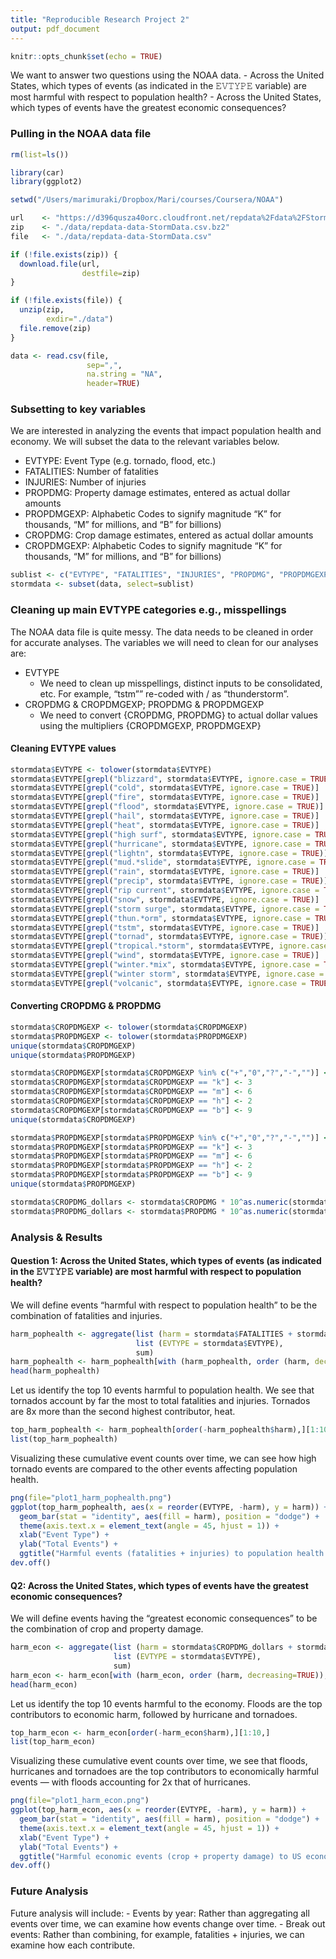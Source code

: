 ```yaml
---
title: "Reproducible Research Project 2"
output: pdf_document
---
```


```r
knitr::opts_chunk$set(echo = TRUE)
```

We want to answer two questions using the NOAA data.
- Across the United States, which types of events (as indicated in the 𝙴𝚅𝚃𝚈𝙿𝙴 variable) are most harmful with respect to population health?
- Across the United States, which types of events have the greatest economic consequences?

### Pulling in the NOAA data file
```r
rm(list=ls())

library(car)
library(ggplot2)

setwd("/Users/marimuraki/Dropbox/Mari/courses/Coursera/NOAA")

url    <- "https://d396qusza40orc.cloudfront.net/repdata%2Fdata%2FStormData.csv.bz2"
zip    <- "./data/repdata-data-StormData.csv.bz2" 
file   <- "./data/repdata-data-StormData.csv"

if (!file.exists(zip)) {
  download.file(url, 
                destfile=zip)
}

if (!file.exists(file)) {
  unzip(zip, 
        exdir="./data")
  file.remove(zip)
}

data <- read.csv(file, 
                 sep=",",
                 na.string = "NA",
                 header=TRUE)
```

### Subsetting to key variables

We are interested in analyzing the events that impact population health and economy. We will subset the data to the relevant variables below.

- EVTYPE: Event Type (e.g. tornado, flood, etc.)
- FATALITIES: Number of fatalities
- INJURIES: Number of injuries
- PROPDMG: Property damage estimates, entered as actual dollar amounts
- PROPDMGEXP: Alphabetic Codes to signify magnitude “K” for thousands, “M” for millions, and “B” for billions)
- CROPDMG: Crop damage estimates, entered as actual dollar amounts
- CROPDMGEXP: Alphabetic Codes to signify magnitude “K” for thousands, “M” for millions, and “B” for billions)

```r
sublist <- c("EVTYPE", "FATALITIES", "INJURIES", "PROPDMG", "PROPDMGEXP", "CROPDMG", "CROPDMGEXP")
stormdata <- subset(data, select=sublist)
```

### Cleaning up main EVTYPE categories e.g., misspellings

The NOAA data file is quite messy. The data needs to be cleaned in order for accurate analyses. The variables we will need to clean for our analyses are:

- EVTYPE
  - We need to clean up misspellings, distinct inputs to be consolidated, etc. For example, "tstm"" re-coded with / as "thunderstorm".
- CROPDMG & CROPDMGEXP; PROPDMG & PROPDMGEXP
  - We need to convert {CROPDMG, PROPDMG} to actual dollar values using the multipliers {CROPDMGEXP, PROPDMGEXP}

#### Cleaning EVTYPE values

```r
stormdata$EVTYPE <- tolower(stormdata$EVTYPE)
stormdata$EVTYPE[grepl("blizzard", stormdata$EVTYPE, ignore.case = TRUE)]        <- "blizzard"  
stormdata$EVTYPE[grepl("cold", stormdata$EVTYPE, ignore.case = TRUE)]            <- "cold"  
stormdata$EVTYPE[grepl("fire", stormdata$EVTYPE, ignore.case = TRUE)]            <- "fire"  
stormdata$EVTYPE[grepl("flood", stormdata$EVTYPE, ignore.case = TRUE)]           <- "flood"  
stormdata$EVTYPE[grepl("hail", stormdata$EVTYPE, ignore.case = TRUE)]            <- "hail"  
stormdata$EVTYPE[grepl("heat", stormdata$EVTYPE, ignore.case = TRUE)]            <- "heat"  
stormdata$EVTYPE[grepl("high surf", stormdata$EVTYPE, ignore.case = TRUE)]       <- "high surf"
stormdata$EVTYPE[grepl("hurricane", stormdata$EVTYPE, ignore.case = TRUE)]       <- "hurricane"  
stormdata$EVTYPE[grepl("lightn", stormdata$EVTYPE, ignore.case = TRUE)]          <- "lightning"  
stormdata$EVTYPE[grepl("mud.*slide", stormdata$EVTYPE, ignore.case = TRUE)]      <- "mudslide"  
stormdata$EVTYPE[grepl("rain", stormdata$EVTYPE, ignore.case = TRUE)]            <- "rain"  
stormdata$EVTYPE[grepl("precip", stormdata$EVTYPE, ignore.case = TRUE)]          <- "rain"  
stormdata$EVTYPE[grepl("rip current", stormdata$EVTYPE, ignore.case = TRUE)]     <- "rip current"
stormdata$EVTYPE[grepl("snow", stormdata$EVTYPE, ignore.case = TRUE)]            <- "snow"  
stormdata$EVTYPE[grepl("storm surge", stormdata$EVTYPE, ignore.case = TRUE)]     <- "storm surge"  
stormdata$EVTYPE[grepl("thun.*orm", stormdata$EVTYPE, ignore.case = TRUE)]       <- "thunderstorm"  
stormdata$EVTYPE[grepl("tstm", stormdata$EVTYPE, ignore.case = TRUE)]            <- "thunderstorm"  
stormdata$EVTYPE[grepl("tornad", stormdata$EVTYPE, ignore.case = TRUE)]          <- "tornado"  
stormdata$EVTYPE[grepl("tropical.*storm", stormdata$EVTYPE, ignore.case = TRUE)] <- "tropical storm"  
stormdata$EVTYPE[grepl("wind", stormdata$EVTYPE, ignore.case = TRUE)]            <- "wind"  
stormdata$EVTYPE[grepl("winter.*mix", stormdata$EVTYPE, ignore.case = TRUE)]     <- "winter mix"
stormdata$EVTYPE[grepl("winter storm", stormdata$EVTYPE, ignore.case = TRUE)]    <- "winter storm"  
stormdata$EVTYPE[grepl("volcanic", stormdata$EVTYPE, ignore.case = TRUE)]        <- "volcanic"  
```

#### Converting CROPDMG & PROPDMG

```r
stormdata$CROPDMGEXP <- tolower(stormdata$CROPDMGEXP)
stormdata$PROPDMGEXP <- tolower(stormdata$PROPDMGEXP)
unique(stormdata$CROPDMGEXP)
unique(stormdata$PROPDMGEXP)

stormdata$CROPDMGEXP[stormdata$CROPDMGEXP %in% c("+","0","?","-","")] <- 0
stormdata$CROPDMGEXP[stormdata$CROPDMGEXP == "k"] <- 3
stormdata$CROPDMGEXP[stormdata$CROPDMGEXP == "m"] <- 6
stormdata$CROPDMGEXP[stormdata$CROPDMGEXP == "h"] <- 2
stormdata$CROPDMGEXP[stormdata$CROPDMGEXP == "b"] <- 9
unique(stormdata$CROPDMGEXP)

stormdata$PROPDMGEXP[stormdata$PROPDMGEXP %in% c("+","0","?","-","")] <- 0
stormdata$PROPDMGEXP[stormdata$PROPDMGEXP == "k"] <- 3
stormdata$PROPDMGEXP[stormdata$PROPDMGEXP == "m"] <- 6
stormdata$PROPDMGEXP[stormdata$PROPDMGEXP == "h"] <- 2
stormdata$PROPDMGEXP[stormdata$PROPDMGEXP == "b"] <- 9
unique(stormdata$PROPDMGEXP)

stormdata$CROPDMG_dollars <- stormdata$CROPDMG * 10^as.numeric(stormdata$CROPDMGEX) 
stormdata$PROPDMG_dollars <- stormdata$PROPDMG * 10^as.numeric(stormdata$PROPDMGEX)
```

### Analysis & Results

#### Question 1: Across the United States, which types of events (as indicated in the 𝙴𝚅𝚃𝚈𝙿𝙴 variable) are most harmful with respect to population health?

We will define events "harmful with respect to population health" to be the combination of fatalities and injuries.

```r
harm_pophealth <- aggregate(list (harm = stormdata$FATALITIES + stormdata$INJURIES),
                            list (EVTYPE = stormdata$EVTYPE),
                            sum)
harm_pophealth <- harm_pophealth[with (harm_pophealth, order (harm, decreasing=TRUE)),]
head(harm_pophealth)
```

Let us identify the top 10 events harmful to population health. We see that tornados account by far the most to total fatalities and injuries. Tornados are 8x more than the second highest contributor, heat.

```r
top_harm_pophealth <- harm_pophealth[order(-harm_pophealth$harm),][1:10,]
list(top_harm_pophealth)
```

Visualizing these cumulative event counts over time, we can see how high tornado events are compared to the other events affecting population health.

```r
png(file="plot1_harm_pophealth.png")
ggplot(top_harm_pophealth, aes(x = reorder(EVTYPE, -harm), y = harm)) + 
  geom_bar(stat = "identity", aes(fill = harm), position = "dodge") + 
  theme(axis.text.x = element_text(angle = 45, hjust = 1)) + 
  xlab("Event Type") +
  ylab("Total Events") + 
  ggtitle("Harmful events (fatalities + injuries) to population health in USA")
dev.off()
```

#### Q2: Across the United States, which types of events have the greatest economic consequences?

We will define events having the "greatest economic consequences" to be the combination of crop and property damage.

```r
harm_econ <- aggregate(list (harm = stormdata$CROPDMG_dollars + stormdata$PROPDMG_dollars),
                       list (EVTYPE = stormdata$EVTYPE),
                       sum)
harm_econ <- harm_econ[with (harm_econ, order (harm, decreasing=TRUE)),]
head(harm_econ)
```

Let us identify the top 10 events harmful to the economy. Floods are the top contributors to economic harm, followed by hurricane and tornadoes.

```r
top_harm_econ <- harm_econ[order(-harm_econ$harm),][1:10,]
list(top_harm_econ)
```

Visualizing these cumulative event counts over time, we see that floods, hurricanes and tornadoes are the top contributors to economically harmful events --- with floods accounting for 2x that of hurricanes.

```r
png(file="plot1_harm_econ.png")
ggplot(top_harm_econ, aes(x = reorder(EVTYPE, -harm), y = harm)) + 
  geom_bar(stat = "identity", aes(fill = harm), position = "dodge") + 
  theme(axis.text.x = element_text(angle = 45, hjust = 1)) + 
  xlab("Event Type") +
  ylab("Total Events") + 
  ggtitle("Harmful economic events (crop + property damage) to US economy")
dev.off()
```

### Future Analysis
Future analysis will include:
- Events by year: Rather than aggregating all events over time, we can examine how events change over time.
- Break out events: Rather than combining, for example, fatalities + injuries, we can examine how each contribute.
